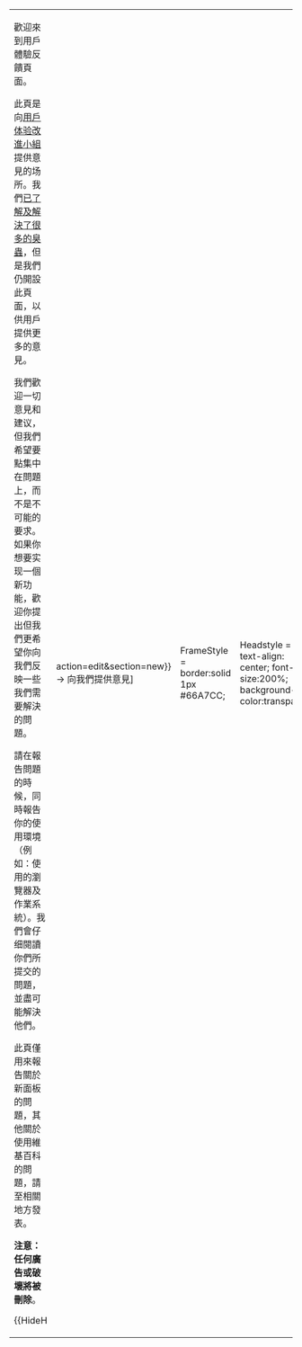 {| style="background-color: #E5F6FF; border: 2px #66A7CC solid; margin-bottom: auto; margin-left: auto; margin-right: auto; width: 80% ; padding:10px" class=plainlinks
| {{shortcut|WP:UX|WP:USABILITY}}
歡迎來到用戶體驗反饋頁面。

此頁是向[[:usability:|用戶体验改進小組]]提供意見的场所。我們[https://bugzilla.wikimedia.org/buglist.cgi?query_format=advanced&bug_status=NEW&bug_status=ASSIGNED&bug_status=REOPENED&bug_status=RESOLVED&bug_status=VERIFIED&bug_status=CLOSED&component=UsabilityInitiative&resolution=WONTFIX&resolution=LATER&resolution=---&product=MediaWiki%20extensions 已了解及解決了很多的臭蟲]，但是我們仍開設此頁面，以供用戶提供更多的意見。

我們歡迎一切意見和建议，但我們希望要點集中在問題上，而不是不可能的要求。如果你想要实现一個新功能，歡迎你提出但我們更希望你向我們反映一些我們需要解決的問題。

請在報告問題的時候，同時報告你的使用環境（例如：使用的瀏覽器及作業系統）。我們會仔细閱讀你們所提交的問題，並盡可能解決他們。

此頁僅用來報告關於新面板的問題，其他關於使用維基百科的問題，請至相關地方發表。

'''注意：任何廣告或破壞將被刪除'''。

{{HideH
|Head         = [{{fullurl:Wikipedia:用戶體驗反饋|action=edit&section=new}} → 向我們提供意見]
|FrameStyle   = border:solid 1px #66A7CC;
|Headstyle    = text-align: center; font-size:200%; background-color:transparent;
|ContentStyle = background: #E5F6FF;
}}
{| style="background-color: #E5F6FF" width="100%"
| 請輸入留言主題，之後請按「下一步」繼續。
| <inputbox>
type=commenttitle
bgcolor=#E5F6FF
default=
preload=
buttonlabel=下一步
break=no
page=Wikipedia:用戶體驗反饋
</inputbox>
|}
{{HideF}}
|
發表前請先-{zh-cn:搜索;zh-tw:搜尋}-，查看舊討論是否有參考材料。
<inputbox>
type=fulltext
prefix=Wikipedia:用戶體驗反饋
break=yes
width=30
searchbuttonlabel=-{zh-hans:搜索用户體驗反饋全文存盘;zh-hant:搜尋用戶體驗反饋全文存檔}-
</inputbox>

'''備註'''
* <small>多於十天未有新回覆的意見將會被存檔。</small>
* <small>如有需要，你的討論會向可用性小組[[m:2010 Wikimedia design and feature change/Feedback|提交]]。
</small>
|
[[File:Wikimedia Usability Initiative Logo.png|120px|link=usability:]]
* [[/新功能|新功能]]
* [[/FAQ|常見問題]]
* [[Wikipedia:互助客棧|解答其他使用維基的問題]]
* [[Wikipedia:詢問處|解答其他維基無關的問題]]
* [[Wikipedia:可用性專題/邀請信|協助翻譯]]
|}
{{editnotice
| header = 留言提示
| headerstyle = 
| text = 留言後請簽名，使用預設面板者可按左起第六個按鈕 (位於「進階」左方，左方的圖案)簽名，或使用<charinsert><nowiki>~~~~</nowiki></charinsert>簽名。
| textstyle = 
| image = [[File:Signature icon april 2018.png|30px|在Vector下的簽名按鈕]]
}}